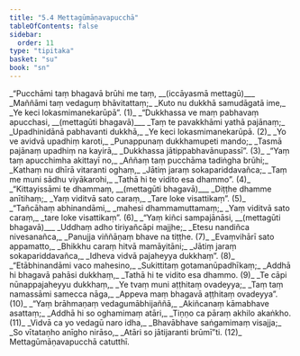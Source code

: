 ```yaml
---
title: "5.4 Mettagūmāṇavapucchā"
tableOfContents: false
sidebar:
  order: 11
type: "tipitaka"
basket: "su"
book: "sn"
---
```



<DynamicBreadcrumb />

<Division number="1056" book="sn" bookNo="18" page="436">

<Paragraph number="1241" type="verses" book="sn">
_“Pucchāmi taṃ bhagavā brūhi me taṃ, __(iccāyasmā mettagū)___  
_Maññāmi taṃ vedaguṃ bhāvitattaṃ;_  
_Kuto nu dukkhā samudāgatā ime,_  
_Ye keci lokasmimanekarūpā”. (1)_  

</Paragraph>

</Division>
<Division number="1057" book="sn" bookNo="18" page="437">

<Paragraph number="1242" type="verses" book="sn">
_“Dukkhassa ve maṃ pabhavaṃ apucchasi, __(mettagūti bhagavā)___  
_Taṃ te pavakkhāmi yathā pajānaṃ;_  
_Upadhinidānā pabhavanti dukkhā,_  
_Ye keci lokasmimanekarūpā. (2)_  

</Paragraph>

</Division>
<Division number="1058" book="sn" bookNo="18" page="437">

<Paragraph number="1243" type="verses" book="sn">
_Yo ve avidvā upadhiṃ karoti,_  
_Punappunaṃ dukkhamupeti mando;_  
_Tasmā pajānaṃ upadhiṃ na kayirā,_  
_Dukkhassa jātippabhavānupassī”. (3)_  

</Paragraph>

</Division>
<Division number="1059" book="sn" bookNo="18" page="437">

<Paragraph number="1244" type="verses" book="sn">
_“Yaṃ taṃ apucchimha akittayī no,_  
_Aññaṃ taṃ pucchāma tadiṅgha brūhi;_  
_Kathaṃ nu dhīrā vitaranti oghaṃ,_  
_Jātiṃ jaraṃ sokapariddavañca;_  
_Taṃ me muni sādhu viyākarohi,_  
_Tathā hi te vidito esa dhammo”. (4)_  

</Paragraph>

</Division>
<Division number="1060" book="sn" bookNo="18" page="437">

<Paragraph number="1245" type="verses" book="sn">
_“Kittayissāmi te dhammaṃ, __(mettagūti bhagavā)___  
_Diṭṭhe dhamme anītihaṃ;_  
_Yaṃ viditvā sato caraṃ,_  
_Tare loke visattikaṃ”. (5)_  

</Paragraph>

</Division>
<Division number="1061" book="sn" bookNo="18" page="437">

<Paragraph number="1246" type="verses" book="sn">
_“Tañcāhaṃ abhinandāmi,_  
_mahesi dhammamuttamaṃ;_  
_Yaṃ viditvā sato caraṃ,_  
_tare loke visattikaṃ”. (6)_  

</Paragraph>

</Division>
<Division number="1062" book="sn" bookNo="18" page="437">

<Paragraph number="1247" type="verses" book="sn">
_“Yaṃ kiñci sampajānāsi, __(mettagūti bhagavā)___  
_Uddhaṃ adho tiriyañcāpi majjhe;_  
_Etesu nandiñca nivesanañca,_  
_Panujja viññāṇaṃ bhave na tiṭṭhe. (7)_  

</Paragraph>

</Division>
<Division number="1063" book="sn" bookNo="18" page="437">

<Paragraph number="1248" type="verses" book="sn">
_Evaṃvihārī sato appamatto,_  
_Bhikkhu caraṃ hitvā mamāyitāni;_  
_Jātiṃ jaraṃ sokapariddavañca,_  
_Idheva vidvā pajaheyya dukkhaṃ”. (8)_  

</Paragraph>

</Division>
<Division number="1064" book="sn" bookNo="18" page="438">

<Paragraph number="1249" type="verses" book="sn">
_“Etābhinandāmi vaco mahesino,_  
_Sukittitaṃ gotamanūpadhīkaṃ;_  
_Addhā hi bhagavā pahāsi dukkhaṃ,_  
_Tathā hi te vidito esa dhammo. (9)_  

</Paragraph>

</Division>
<Division number="1065" book="sn" bookNo="18" page="438">

<Paragraph number="1250" type="verses" book="sn">
_Te cāpi nūnappajaheyyu dukkhaṃ,_  
_Ye tvaṃ muni aṭṭhitaṃ ovadeyya;_  
_Taṃ taṃ namassāmi samecca nāga,_  
_Appeva maṃ bhagavā aṭṭhitaṃ ovadeyya”. (10)_  

</Paragraph>

</Division>
<Division number="1066" book="sn" bookNo="18" page="438">

<Paragraph number="1251" type="verses" book="sn">
_“Yaṃ brāhmaṇaṃ vedagumābhijaññā,_  
_Akiñcanaṃ kāmabhave asattaṃ;_  
_Addhā hi so oghamimaṃ atāri,_  
_Tiṇṇo ca pāraṃ akhilo akaṅkho. (11)_  

</Paragraph>

</Division>
<Division number="1067" book="sn" bookNo="18" page="438">

<Paragraph number="1252" type="verses" book="sn">
_Vidvā ca yo vedagū naro idha,_  
_Bhavābhave saṅgamimaṃ visajja;_  
_So vītataṇho anīgho nirāso,_  
_Atāri so jātijaranti brūmī”ti. (12)_  


</Paragraph>
</Division>

<Paragraph number="1253" type="center" book="sn">
Mettagūmāṇavapucchā catutthī.
</Paragraph>